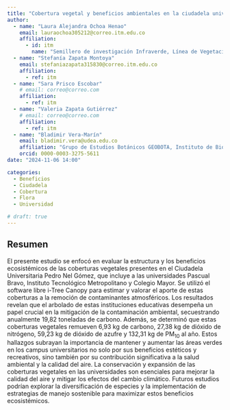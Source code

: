 ```yaml
---
title: "Cobertura vegetal y beneficios ambientales en la ciudadela universitaria Pedro Nel Gómez"
author:
  - name: "Laura Alejandra Ochoa Henao"
    email: lauraochoa305212@correo.itm.edu.co
    affiliation: 
      - id: itm
        name: "Semillero de investigación Infraverde, Línea de Vegetación e Infraestructura. Facultad de Ciencias Exactas y Aplicadas, Instituto Tecnológico Metropolitano"
  - name: "Stefanía Zapata Montoya"
    email: stefaniazapata315830@correo.itm.edu.co
    affiliation:
      - ref: itm
  - name: "Sara Prisco Escobar"
    # email: correo@correo.com
    affiliation:
      - ref: itm
  - name: "Valeria Zapata Gutiérrez"
    # email: correo@correo.com
    affiliation:
      - ref: itm
  - name: "Bladimir Vera-Marín"
    email: bladimir.vera@udea.edu.co
    affiliation: "Grupo de Estudios Botánicos GEOBOTA, Instituto de Biología, Facultad de Ciencias Exactas y Naturales, Universidad de Antioquia UdeA"
    orcid: 0000-0003-3275-5611
date: "2024-11-06 14:00"

categories:
  - Beneficios
  - Ciudadela
  - Cobertura
  - Flora
  - Universidad

# draft: true
---
```


## Resumen

El presente estudio se enfocó en evaluar la estructura y los beneficios ecosistémicos de las coberturas vegetales presentes en el Ciudadela Universitaria Pedro Nel Gómez, que incluye a las universidades Pascual Bravo, Instituto Tecnológico Metropolitano y Colegio Mayor. Se utilizó el software libre i-Tree Canopy para estimar y valorar el aporte de estas coberturas a la remoción de contaminantes atmosféricos. Los resultados revelan que el arbolado de estas instituciones educativas desempeña un papel crucial en la mitigación de la contaminación ambiental, secuestrando anualmente 19,82 toneladas de carbono. Además, se determinó que estas coberturas vegetales remueven 6,93 kg de carbono, 27,38 kg de dióxido de nitrógeno, 59,23 kg de dióxido de azufre y 132,31 kg de PM~10~ al año. Estos hallazgos subrayan la importancia de mantener y aumentar las áreas verdes en los campus universitarios no solo por sus beneficios estéticos y recreativos, sino también por su contribución significativa a la salud ambiental y la calidad del aire. La conservación y expansión de las coberturas vegetales en las universidades son esenciales para mejorar la calidad del aire y mitigar los efectos del cambio climático. Futuros estudios podrían explorar la diversificación de especies y la implementación de estrategias de manejo sostenible para maximizar estos beneficios ecosistémicos.

<!-- ## Póster -->

<!-- ```{=html} -->
<!-- <object data="poster_xii-ccb.pdf" type="application/pdf" width="800" height="1150"> -->
<!--     <p>Parece que no tienes un plugin PDF para este navegador. -->
<!--     No pasa nada… puede hacer <a href="poster_xii-ccb.pdf">clic aquí -->
<!--     para descargar el archivo PDF.</a></p> -->
<!-- </object> -->
<!-- ``` -->

<!-- ## Citación -->
